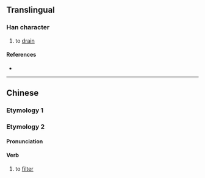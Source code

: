 {{character info/new}}
{{also|潷}}
==Translingual==

===Han character===
{{Han char|rn=85|rad=水|as=10|sn=13|four=|canj=EHHU|ids=⿰氵笔}}

# to [[drain]]

====References====
* {{Han ref|kx=0643.190|dkj=18048|hdz=31699.130|uh=6ED7|ud=28375}}

----

==Chinese==

===Etymology 1===
{{zh-see|潷}}

===Etymology 2===
{{zh-forms}}

====Pronunciation====
{{zh-pron
|m=běi
|m-s=bi2
|c=bat1,bei3
|cat=v
}}

====Verb====
{{zh-verb}}

# {{lb|zh|Sichuanese}} to [[filter]]